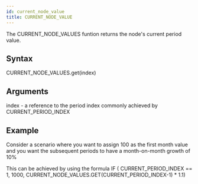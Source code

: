 ```yaml
---
id: current_node_value
title: CURRENT_NODE_VALUE
---
```


The CURRENT_NODE_VALUES funtion returns the node's current period value.

## Syntax

CURRENT_NODE_VALUES.get(index)

## Arguments

index - a reference to the period index commonly achieved by CURRENT_PERIOD_INDEX 

## Example
Consider a scenario where you want to assign 100 as the first month value and you want the 
subsequent periods to have a month-on-month growth of 10%

This can be achieved by using the formula 
IF ( CURRENT_PERIOD_INDEX == 1, 1000, CURRENT_NODE_VALUES.GET(CURRENT_PERIOD_INDEX-1) * 1.1)